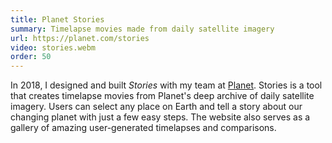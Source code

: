 ```yaml
---
title: Planet Stories
summary: Timelapse movies made from daily satellite imagery
url: https://planet.com/stories
video: stories.webm
order: 50
---
```


In 2018, I designed and built _Stories_ with my team at [Planet](https://planet.com). Stories is a tool that creates timelapse movies from Planet's deep archive of daily satellite imagery. Users can select any place on Earth and tell a story about our changing planet with just a few easy steps. The website also serves as a gallery of amazing user-generated timelapses and comparisons.
